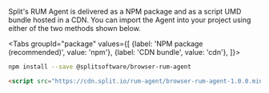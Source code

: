 
Split's RUM Agent is delivered as a NPM package and as a script UMD bundle hosted in a CDN. You can import the Agent into your project using either of the two methods shown below.

<Tabs
  groupId="package"
  values={[
    {label: 'NPM package (recommended)', value: 'npm'},
    {label: 'CDN bundle', value: 'cdn'},
  ]}>
  <TabItem value="npm">

```bash
npm install --save @splitsoftware/browser-rum-agent
```

  </TabItem>
  <TabItem value="cdn">

```html
<script src="https://cdn.split.io/rum-agent/browser-rum-agent-1.0.0.min.js"></script>
```

  </TabItem>
</Tabs>